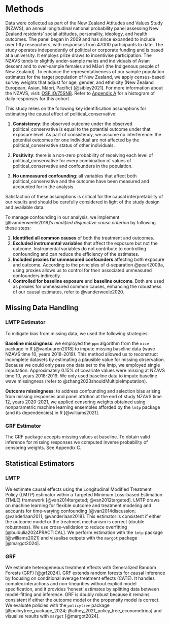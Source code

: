 # Methods

Data were collected as part of the New Zealand Attitudes and Values Study (NZAVS), an annual longitudinal national probability panel assessing New Zealand residents’ social attitudes, personality, ideology, and health outcomes. The panel began in 2009 and has since expanded to include over fifty researchers, with responses from 47000 participants to date. The study operates independently of political or corporate funding and is based at a university. It employs prize draws to incentivise participation. The NZAVS tends to slightly under-sample males and individuals of Asian descent and to over-sample females and Māori (the Indigenous people of New Zealand). To enhance the representativeness of our sample population estimates for the target population of New Zealand, we apply census-based survey weights that adjust for age, gender, and ethnicity (New Zealand European, Asian, Māori, Pacific) [@sibley2021]. For more information about the NZAVS, visit: [OSF.IO/75SNB](https://doi.org/10.17605/OSF.IO/75SNB). Refer to [Appendix A](#appendix-timeline) for a histogram of daily responses for this cohort.

This study relies on the following key identification assumptions for estimating the causal effect of political_conservative:

1. **Consistency**: the observed outcome under the observed political_conservative is equal to the potential outcome under that exposure level. As part of consistency, we assume no interference: the potential outcomes for one individual are not affected by the political_conservative status of other individuals.

2. **Positivity**: there is a non-zero probability of receiving each level of political_conservative for every combination of values of political_conservative and confounders in the population.

3. **No unmeasured confounding**: all variables that affect both political_conservative and the outcome have been measured and accounted for in the analysis.

Satisfaction of these assumptions is critical for the causal interpretability of our results and should be carefully considered in light of the study design and available data.

To manage confounding in our analysis, we implement [@vanderweele2019]'s *modified disjunctive cause criterion* by following these steps:

1. **Identified all common causes** of both the treatment and outcomes.
2. **Excluded instrumental variables** that affect the exposure but not the outcome. Instrumental variables do not contribute to controlling confounding and can reduce the efficiency of the estimates.
3. **Included proxies for unmeasured confounders** affecting both exposure and outcome. According to the principles of d-separation @pearl2009a, using proxies allows us to control for their associated unmeasured confounders indirectly.
4. **Controlled for baseline exposure** and **baseline outcome**. Both are used as proxies for unmeasured common causes, enhancing the robustness of our causal estimates, refer to @vanderweele2020.

## Missing Data Handling

### LMTP Estimator
To mitigate bias from missing data, we used the following strategies:

**Baseline missingness**: we employed the `ppm` algorithm from the `mice` package in R [@vanbuuren2018] to impute missing baseline data (wave NZAVS time 10, years 2018-2019). This method allowed us to reconstruct incomplete datasets by estimating a plausible value for missing observation. Because we could only pass one data set to the lmtp, we employed single imputation. Approximately 0.15% of covariate values were missing at NZAVS time 10, years 2018-2019. We only used baseline data to impute baseline wave missingness (refer to @zhang2023shouldMultipleImputation).

**Outcome missingness**: to address confounding and selection bias arising from missing responses and panel attrition at the end of study NZAVS time 12, years 2020-2021, we applied censoring weights obtained using nonparametric machine learning ensembles afforded by the `lmtp` package (and its dependencies) in R [@williams2021].

### GRF Estimator
The GRF package accepts missing values at baseline. To obtain valid inference for missing responses we computed inverse probability of censoring weights. See Appendix C.

## Statistical Estimators

### LMTP
We estimate causal effects using the Longitudinal Modified Treatment Policy (LMTP) estimator within a Targeted Minimum Loss-based Estimation (TMLE) framework [@van2014targeted; @van2012targeted]. LMTP draws on machine learning for flexible outcome and treatment modeling and accounts for time-varying confounding [@van2014discussion; @vanderlaan2011; @vanderlaan2018]. This estimator is consistent if either the outcome model or the treatment mechanism is correct (double robustness). We use cross-validation to reduce overfitting [@bulbulia2024PRACTICAL]. We perform estimation with the `lmtp` package [@williams2021] and visualise outputs with the `margot` package [@margot2024].

### GRF
We estimate heterogeneous treatment effects with Generalized Random Forests (GRF) [@grf2024]. GRF extends random forests for causal inference by focusing on conditional average treatment effects (CATE). It handles complex interactions and non-linearities without explicit model specification, and it provides 'honest' estimates by splitting data between model-fitting and inference. GRF is doubly robust because it remains consistent if either the outcome model or the propensity model is correct. We evaluate policies with the `policytree` package [@policytree_package_2024; @athey_2021_policy_tree_econometrica] and visualise results with `margot` [@margot2024].
